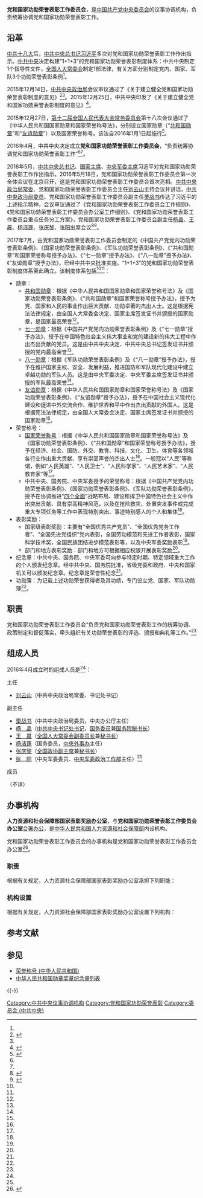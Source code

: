 {{Infobox PRCG
|中共机构名称=党和国家功勋荣誉表彰工作委员会
|标志1=Danghui.svg
|职位1=主任
|人员1=[[王沪宁|王沪宁]]
|上级机构=[[中国共产党中央委员会|中国共产党中央委员会]]
|机构类型= 中共中央议事协调机构
|办事机构= 
|成立时间=2016年4月
|链接= 
}}

'''党和国家功勋荣誉表彰工作委员会'''，是[[中国共产党中央委员会|中国共产党中央委员会]]的议事协调机构，负责统筹协调党和国家功勋荣誉表彰工作。

==沿革==
[[中国共产党第十八次全国代表大会|中共十八大]]后，[[中国共产党中央委员会总书记|中共中央总书记]][[习近平|习近平]]多次对党和国家功勋荣誉表彰工作作出指示。[[中国共产党中央委员会|中共中央]]决定构建“1+1+3”的党和国家功勋荣誉表彰制度体系：中共中央制定1个指导性文件，[[全国人民代表大会常务委员会|全国人大常委会]]制定1部法律，有关方面分别制定党内、国家、军队3个功勋荣誉表彰条例<ref name=tixi/>。

2015年12月14日，[[中国共产党中央政治局|中共中央政治局]]会议审议通过了《关于建立健全党和国家功勋荣誉表彰制度的意见》<ref>{{Cite web |url = http://news.xinhuanet.com/fortune/2015-12/14/c_128529345.htm |title = 中央政治局会议：化解房地产库存 稳定房地产市场 |author =  |date = 2015-12-14 |publisher = 新华网 |language =  |accessdate =  |quote =  |archive-date = 2016-01-11 |archive-url = https://web.archive.org/web/20160111130005/http://news.xinhuanet.com/fortune/2015-12/14/c_128529345.htm |dead-url = no }}</ref><ref name=zhishi/>。2015年12月25日，中共中央印发了《关于建立健全党和国家功勋荣誉表彰制度的意见》<ref name=tixi>{{Cite web |url = http://news.xinhuanet.com/mil/2017-07/27/c_129665561.htm |title = 我国确立中国特色功勋荣誉表彰制度体系 |author =  |date = 2017-07-27 |publisher = 新华网 |language =  |accessdate =  |quote =  |archive-date = 2017-07-29 |archive-url = https://web.archive.org/web/20170729173653/http://news.xinhuanet.com/mil/2017-07/27/c_129665561.htm |dead-url = no }}</ref>。

2015年12月27日，[[第十二届全国人民代表大会常务委员会|第十二届全国人民代表大会常务委员会]]第十八次会议通过了《中华人民共和国国家勋章和国家荣誉称号法》，分别设立国家勋章（“[[共和国勋章|共和国勋章]]”和“[[友谊勋章|友谊勋章]]”）以及国家荣誉称号。该法自2016年1月1日起施行<ref>{{Cite web |url = http://www.npc.gov.cn/npc/xinwen/2015-12/28/content_1957464.htm |title = 中华人民共和国国家勋章和国家荣誉称号法 |author =  |date = 2015-12-28 |publisher = 中国人大网 |language =  |accessdate =  |quote =  |archive-url = https://web.archive.org/web/20190609142412/http://www.npc.gov.cn/npc/xinwen/2015-12/28/content_1957464.htm |archive-date = 2019-06-09 |dead-url = yes }}</ref>。

2016年4月，中共中央决定成立'''党和国家功勋荣誉表彰工作委员会'''，“负责统筹协调党和国家功勋荣誉表彰工作”<ref name=zhishi/><ref name=tixi/>。

2016年5月，[[中国共产党中央委员会总书记|中共中央总书记]]、[[中华人民共和国主席|国家主席]]、[[中央军事委员会主席|中央军委主席]]习近平对党和国家功勋荣誉表彰工作作出指示。2016年5月18日，党和国家功勋荣誉表彰工作委员会第一次全体会议在北京召开，这是党和国家功勋荣誉表彰工作委员会首次亮相。[[中国共产党中央政治局常务委员会|中共中央政治局常委]]、党和国家功勋荣誉表彰工作委员会主任[[刘云山|刘云山]]主持会议并讲话，[[中国共产党中央政治局|中共中央政治局委员]]、党和国家功勋荣誉表彰工作委员会副主任[[栗战书|栗战书]]传达了习近平的上述指示精神，会议审议通过了《党和国家功勋荣誉表彰工作委员会工作规则》、《党和国家功勋荣誉表彰工作委员会办公室工作细则》、《党和国家功勋荣誉表彰工作委员会重点任务分工方案》，党和国家功勋荣誉表彰工作委员会副主任[[杨晶|杨晶]]、[[王晨_(政治人物)|王晨]]、[[杨洁篪|杨洁篪]]、[[张庆黎|张庆黎]]、[[张阳|张阳]]出席会议<ref>{{Cite web |url = http://news.qq.com/a/20160519/002804.htm |title = 党和国家功勋荣誉表彰工作委员会首次亮相 |author =  |date = 2016-05-19 |publisher = 腾讯 |language =  |accessdate =  |quote =  |archive-date = 2019-06-29 |archive-url = https://web.archive.org/web/20190629092900/https://news.qq.com/a/20160519/002804.htm |dead-url = no }}</ref><ref name=zhishi>{{Cite web |url = http://news.xinhuanet.com/politics/2016-05/18/c_1118890603.htm |title = 习近平对党和国家功勋荣誉表彰工作作出重要指示 |author =  |date = 2016-05-18 |publisher = 新华网 |language =  |accessdate =  |quote =  |archive-date = 2017-07-29 |archive-url = https://web.archive.org/web/20170729175649/http://news.xinhuanet.com/politics/2016-05/18/c_1118890603.htm |dead-url = no }}</ref>。

2017年7月，由党和国家功勋荣誉表彰工作委员会制定的《中国共产党党内功勋荣誉表彰条例》、《国家功勋荣誉表彰条例》、《军队功勋荣誉表彰条例》、《“共和国勋章”和国家荣誉称号授予办法》、《“七一勋章”授予办法》、《“八一勋章”授予办法》、《“友谊勋章”授予办法》，已经中共中央批准实施。“1+1+3”的党和国家功勋荣誉表彰制度体系至此确立。该制度体系包括<ref name=tixi/><ref name=bangongshi/>：

*勋章：
**[[共和国勋章|共和国勋章]]：根据《中华人民共和国国家勋章和国家荣誉称号法》及《国家功勋荣誉表彰条例》、《“共和国勋章”和国家荣誉称号授予办法》，授予为党、国家和人民的事业作出巨大贡献、功勋卓著的杰出人士。这是根据宪法法律规定，由全国人大常委会决定、国家主席签发证书并颁授的国家勋章，是国家最高荣誉<ref name=tixi/>。
**[[七一勋章|七一勋章]]：根据《中国共产党党内功勋荣誉表彰条例》及《“七一勋章”授予办法》，授予在中国特色社会主义伟大事业和党的建设新的伟大工程中作出杰出贡献的党员。这是由中共中央决定、中共中央总书记签发证书并颁授的党内最高荣誉<ref name=tixi/>。
**[[八一勋章_(2017年)|八一勋章]]：根据《军队功勋荣誉表彰条例》及《“八一勋章”授予办法》，授予在维护国家主权、安全、发展利益，推进国防和军队现代化建设中建立卓越功勋的军队人员。这是由中央军委决定、中央军委主席签发证书并颁授的军队最高荣誉<ref name=tixi/>。
**[[友谊勋章|友谊勋章]]：根据《中华人民共和国国家勋章和国家荣誉称号法》及《国家功勋荣誉表彰条例》、《“友谊勋章”授予办法》，授予在中国社会主义现代化建设和促进中外交流合作、维护世界和平中作出杰出贡献的外国人。这是根据宪法法律规定，由全国人大常委会决定、国家主席签发证书并颁授的国家勋章<ref name=tixi/>。
*荣誉称号：
**[[国家荣誉称号|国家荣誉称号]]：根据《中华人民共和国国家勋章和国家荣誉称号法》及《国家功勋荣誉表彰条例》、《“共和国勋章”和国家荣誉称号授予办法》，授予在经济、社会、国防、外交、教育、科技、文化、卫生、体育等各领域各行业作出重大贡献、享有崇高声誉的杰出人士<ref name=tixi/>。一般冠以“人民”等称谓，例如“人民英雄”、“人民卫士”、“人民科学家”、“人民艺术家”、“人民教育家”等<ref name=bangongshi/>。
**中共中央、国务院、中央军委授予的荣誉称号：根据《中国共产党党内功勋荣誉表彰条例》、《国家功勋荣誉表彰条例》、《军队功勋荣誉表彰条例》，授予在协调推进“[[四个全面|四个全面]]”战略布局、建设和捍卫中国特色社会主义中作出突出贡献、具有崇高精神风范，以及在抢险救灾、处置突发事件或完成重大专项任务等工作中表现特别突出、事迹特别感人的个人和集体<ref name=bangongshi/>。
*表彰奖励：
**国家级表彰奖励：主要有“全国优秀共产党员”、“全国优秀党务工作者”、“全国先进党组织”党内表彰，全国劳动模范和先进工作者表彰，国家科学技术奖，全国民族团结进步模范表彰等，以及中央军委奖励表彰<ref name=bangongshi/>。
**部门和地方表彰奖励：部门和地方可根据相应权限开展表彰奖励<ref name=bangongshi/>。
*纪念章：中共中央、国务院、中央军委可向参与特定时期、特定领域重大工作的个人颁发纪念章。经中共中央、国务院批准，省级党委和政府、中央和国家机关可以颁发纪念章。纪念章是荣誉性纪念<ref name=bangongshi/>。
*功勋簿：为记载上述功勋荣誉获得者及其功绩，专门设立党、国家、军队功勋簿<ref name=tixi/>。

==职责==
党和国家功勋荣誉表彰工作委员会“负责党和国家功勋荣誉表彰工作的统筹协调、政策制定和督促落实，牵头组织有关功勋荣誉表彰的评选、颁授和典礼等工作。”<ref name=zhishi/>

== 组成人员 ==
{{col-begin}}
{{col-2}}
2016年4月成立时的组成人员是<ref name=zhishi/>：

;主任
*[[刘云山|刘云山]]（中共中央政治局常委、书记处书记）

;副主任
*[[栗战书|栗战书]]（中共中央政治局委员，中央办公厅主任）
*[[杨晶|杨　晶]]（[[中共中央书记处书记|中共中央书记处书记]]，[[国务委员|国务委员]]兼[[国务院秘书长|国务院秘书长]]）
*[[王晨_(政治人物)|王　晨]]（[[全国人大常委会副委员长|全国人大常委会副委员长]]兼[[全国人民代表大会常务委员会秘书长|秘书长]]）
*[[杨洁篪|杨洁篪]]（国务委员，[[中央外事办|中央外事办]]主任）
*[[张庆黎|张庆黎]]（[[全国政协副主席|全国政协副主席]]兼[[中国人民政治协商会议全国委员会秘书长|秘书长]]）
*[[张阳|张　阳]]（中央军委委员、[[中央军委政治工作部|中央军委政治工作部]]主任）<ref name=zhishi/>

;成员
（不详）
{{col-2}}
{{col-end}}

==办事机构==
{{Infobox PRCG
|机构名称 = 人力资源和社会保障部国家表彰奖励办公室
|中共机构名称 = 党和国家功勋荣誉表彰工作委员会办公室
|标志1 = Red_star.svg
|标志1说明 = [[s:国务院关于国家行政机关和企业事业单位社会团体印章管理的规定|1999年规定]]：[[印章|印章]][[直径|直径]]4.2厘米，中央刊[[五角星|五角星]]，由[[中华人民共和国人力资源和社会保障部|人力资源和社会保障部]]制发。
|职位1 = 主任
|人员1 = [[刘丽军|刘丽军]]
|组织上级 = [[中华人民共和国人力资源和社会保障部|中华人民共和国人力资源和社会保障部]]
|业务上级 = [[中华人民共和国人力资源和社会保障部|中华人民共和国人力资源和社会保障部]]<br />党和国家功勋荣誉表彰工作委员会
|机构类型 = 人力资源和社会保障部内设机构<br />党和国家功勋荣誉表彰工作委员会的办事机构
|行政级别 = 正司局级|nocat
|地址1 = [[北京市|北京市]]
|官网  = {{URL|http://www.mohrss.gov.cn/gjbzjlbgs/}}
}}
'''人力资源和社会保障部国家表彰奖励办公室'''，与'''党和国家功勋荣誉表彰工作委员会办公室'''[[合署办公|合署办公]]，是[[中华人民共和国人力资源和社会保障部|中华人民共和国人力资源和社会保障部]]内设机构。

党和国家功勋荣誉表彰工作委员会的办事机构是党和国家功勋荣誉表彰工作委员会办公室<ref name=bangongshi>{{Cite web |url = http://news.163.com/17/0728/09/CQE2R0PN00018AOP.html |title = 党和国家功勋荣誉表彰工作委员会办公室负责人答记者问 |author =  |date = 2017-07-28 |publisher = 网易 |language =  |accessdate =  |quote =  |archive-url = https://web.archive.org/web/20170729180856/http://news.163.com/17/0728/09/CQE2R0PN00018AOP.html |archive-date = 2017-07-29 |dead-url = yes }}</ref>。

=== 职责 ===
根据有关规定，人力资源社会保障部国家表彰奖励办公室承担下列职能：
{{columns-list|2|
#综合管理国家表彰奖励工作；
#会同有关部门拟订国家表彰奖励制度；
#根据授权承办以党中央、国务院名义开展的国家级表彰奖励活动；
#指导、协调和监督各地区各部门表彰奖励工作，承担部级表彰奖励计划和拟表彰奖励对象审批工作，会同有关部门组织实施；
#承担相关国家表彰奖励获得者、国务院荣誉称号获得者和省部级荣誉称号获得者的管理等工作，拟定和完善受表彰奖励人员待遇的政策规定；
#承担全国评比达标表彰工作协调小组办公室日常工作，负责研究起草全国评比达标表彰政策，负责综合协调全国评比达标表彰工作的政策指导、统筹协调、审核备案、监督检查工作；
#承担清理规范创建示范活动，负责研究起草规范创建示范活动管理制度，会同有关部门加强创建示范活动政策指导、统筹协调、审核备案、监督检查工作；
#承办部领导交办的其他事项。
}}

=== 机构设置 ===
根据有关规定，人力资源社会保障部国家表彰奖励办公室设置下列机构：
{{columns-list|2|
*综合处
*表彰奖励处
*评比达标表彰处}}

{{clear}}

== 参考文献 ==
{{Reflist}}

== 参见 ==
{{Portal|中国共产党|中华人民共和国}}
* [[荣誉称号_(中华人民共和国)|荣誉称号 (中华人民共和国)]]
* [[中华人民共和国勋章奖章纪念章列表|中华人民共和国勋章奖章纪念章列表]]

{{-}}
{{中国共产党的有关信息|中央}}
{{中共中央直属机构|现}}
{{中华人民共和国勋章}}
[[Category:中共中央议事协调机构|Category:中共中央议事协调机构]]
[[Category:党和国家功勋荣誉表彰|Category:党和国家功勋荣誉表彰]]
[[Category:委员会_(中共中央)|Category:委员会 (中共中央)]]